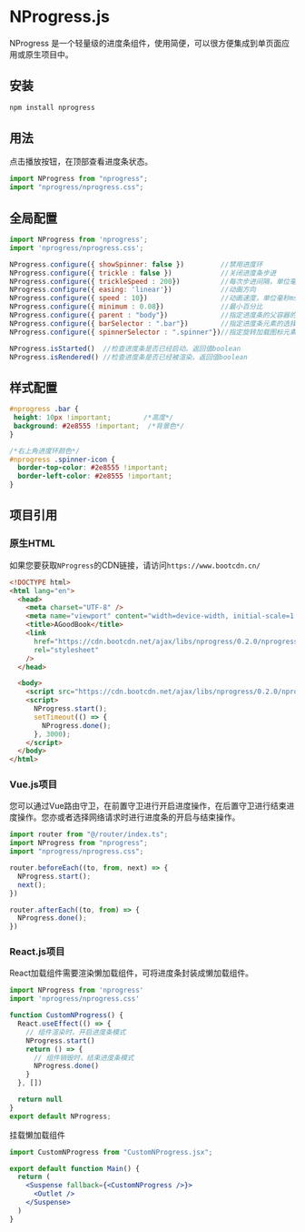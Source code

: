 
# NProgress.js
NProgress 是一个轻量级的进度条组件，使用简便，可以很方便集成到单页面应用或原生项目中。

## 安装
```bash npm2yarn
npm install nprogress
```

## 用法
点击播放按钮，在顶部查看进度条状态。

```js
import NProgress from "nprogress";
import "nprogress/nprogress.css";
```
<NProgressShowCase action="start" desc="显示进度条"/>
<NProgressShowCase action="set" value={0.4} desc="设置一个百分比值"/>
<NProgressShowCase action="inc" desc="增加一点进度"/>
<NProgressShowCase action="done" desc="完成进度"/>
<NProgressShowCase action="remove" desc="移除进度条"/>

## 全局配置
```js title="nprogress.js"
import NProgress from 'nprogress';
import 'nprogress/nprogress.css';

NProgress.configure({ showSpinner: false })         //禁用进度环
NProgress.configure({ trickle : false })            //关闭进度条步进
NProgress.configure({ trickleSpeed : 200})          //每次步进间隔，单位毫秒ms
NProgress.configure({ easing: 'linear'})            //动画方向
NProgress.configure({ speed : 10})                  //动画速度，单位毫秒ms
NProgress.configure({ minimum : 0.08})              //最小百分比
NProgress.configure({ parent : "body"})             //指定进度条的父容器的选择器，用于设置进度条的位置。
NProgress.configure({ barSelector : ".bar"})        //指定进度条元素的选择器
NProgress.configure({ spinnerSelector : ".spinner"})//指定旋转加载图标元素的选择器。

NProgress.isStarted()  //检查进度条是否已经启动。返回值boolean
NProgress.isRendered() //检查进度条是否已经被渲染。返回值boolean
```
<ConfigAction/>

## 样式配置
```css
#nprogress .bar {
 height: 10px !important;        /*高度*/
 background: #2e8555 !important;  /*背景色*/
}

/*右上角进度环颜色*/
#nprogress .spinner-icon {
  border-top-color: #2e8555 !important;
  border-left-color: #2e8555 !important;
}
```
<NProgressStyle/>


## 项目引用

### 原生HTML
如果您要获取`NProgress`的CDN链接，请访问`https://www.bootcdn.cn/`

```html {7-10,14-20}
<!DOCTYPE html>
<html lang="en">
  <head>
    <meta charset="UTF-8" />
    <meta name="viewport" content="width=device-width, initial-scale=1.0" />
    <title>AGoodBook</title>
    <link
      href="https://cdn.bootcdn.net/ajax/libs/nprogress/0.2.0/nprogress.css"
      rel="stylesheet"
    />
  </head>

  <body>
    <script src="https://cdn.bootcdn.net/ajax/libs/nprogress/0.2.0/nprogress.js"></script>
    <script>
      NProgress.start();
      setTimeout(() => {
        NProgress.done();
      }, 3000);
    </script>
  </body>
</html>
```

### Vue.js项目
您可以通过Vue路由守卫，在前置守卫进行开启进度操作，在后置守卫进行结束进度操作。您亦或者选择网络请求时进行进度条的开启与结束操作。

```js
import router from "@/router/index.ts";
import NProgress from "nprogress";
import "nprogress/nprogress.css";

router.beforeEach((to, from, next) => {
  NProgress.start();
  next();
})

router.afterEach((to, from) => {
  NProgress.done();
})
```

### React.js项目
React加载组件需要渲染懒加载组件，可将进度条封装成懒加载组件。
```jsx title="CustomNProgress.jsx"
import NProgress from 'nprogress'
import 'nprogress/nprogress.css'

function CustomNProgress() {
  React.useEffect(() => {
    // 组件渲染时，开启进度条模式
    NProgress.start()
    return () => {
      // 组件销毁时，结束进度条模式
      NProgress.done()
    }
  }, [])

  return null
}
export default NProgress;
```

挂载懒加载组件
```jsx
import CustomNProgress from "CustomNProgress.jsx";

export default function Main() {
  return (
    <Suspense fallback={<CustomNProgress />}>
      <Outlet />
    </Suspense>
  )
}
```